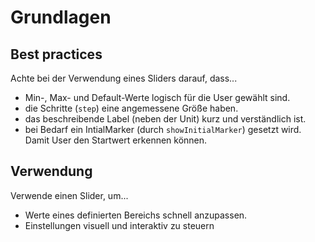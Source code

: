 # Grundlagen

## Best practices

Achte bei der Verwendung eines Sliders darauf, dass...

- Min-, Max- und Default-Werte logisch für die User gewählt sind.
- die Schritte (`step`) eine angemessene Größe haben.
- das beschreibende Label (neben der Unit) kurz und verständlich ist.
- bei Bedarf ein IntialMarker (durch `showInitialMarker`) gesetzt wird. Damit User den Startwert erkennen können.

## Verwendung

Verwende einen Slider, um...

- Werte eines definierten Bereichs schnell anzupassen.
- Einstellungen visuell und interaktiv zu steuern
